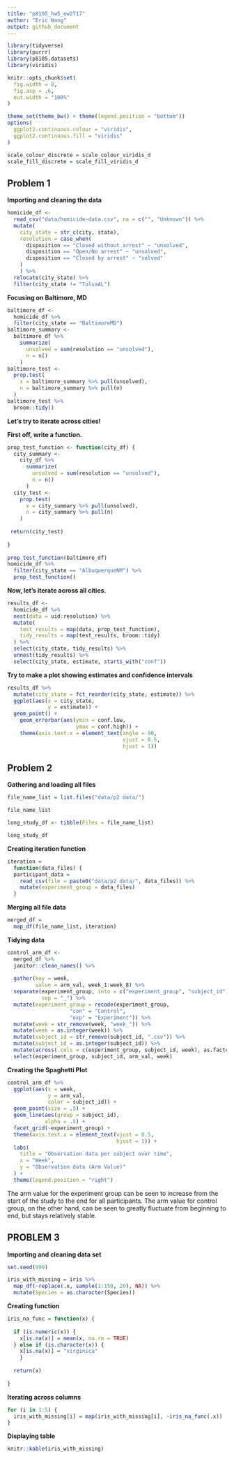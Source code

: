 ```yaml
---
title: "p8105_hw5_ew2717"
author: "Eric Wang"
output: github_document
---
```


```r

library(tidyverse)
library(purrr)
library(p8105.datasets)
library(viridis)

knitr::opts_chunk$set(
  fig.width = 8,
  fig.asp = .6,
  out.width = "100%"
)

theme_set(theme_bw() + theme(legend.position = "bottom"))
options(
  ggplot2.continuous.colour = "viridis",
  ggplot2.continuous.fill = "viridis"
)

scale_colour_discrete = scale_colour_viridis_d
scale_fill_discrete = scale_fill_viridis_d

```

## Problem 1

**Importing and cleaning the data**

```r

homicide_df <-
  read_csv("data/homicide-data.csv", na = c("", "Unknown")) %>% 
  mutate(
    city_state = str_c(city, state),
    resolution = case_when(
      disposition == "Closed without arrest" ~ "unsolved",
      disposition == "Open/No arrest" ~ "unsolved",
      disposition == "Closed by arrest" ~ "solved"
    )
    ) %>% 
  relocate(city_state) %>% 
  filter(city_state != "TulsaAL")

```

**Focusing on Baltimore, MD**

```r

baltimore_df <-
  homicide_df %>% 
  filter(city_state == "BaltimoreMD")
baltimore_summary <-
  baltimore_df %>% 
    summarize(
      unsolved = sum(resolution == "unsolved"),
      n = n()
    )
baltimore_test <-
  prop.test(
    x = baltimore_summary %>% pull(unsolved),
    n = baltimore_summary %>% pull(n)
  )
baltimore_test %>% 
  broom::tidy()

```

**Let's try to iterate across cities!**

**First off, write a function.**

```r

prop_test_function <- function(city_df) {
  city_summary <-
    city_df %>% 
      summarize(
        unsolved = sum(resolution == "unsolved"),
        n = n()
      )
  city_test <-
    prop.test(
      x = city_summary %>% pull(unsolved),
      n = city_summary %>% pull(n)
    )
  
 return(city_test)
  
}
  
prop_test_function(baltimore_df)
homicide_df %>% 
  filter(city_state == "AlbuquerqueNM") %>% 
  prop_test_function()

```

**Now, let's iterate across all cities.**

```r

results_df <-
  homicide_df %>% 
  nest(data = uid:resolution) %>% 
  mutate(
    test_results = map(data, prop_test_function),
    tidy_results = map(test_results, broom::tidy)
  ) %>% 
  select(city_state, tidy_results) %>% 
  unnest(tidy_results) %>% 
  select(city_state, estimate, starts_with("conf"))

```


**Try to make a plot showing estimates and confidence intervals**

```r

results_df %>% 
  mutate(city_state = fct_reorder(city_state, estimate)) %>% 
  ggplot(aes(x = city_state, 
             y = estimate)) +   
  geom_point() +
    geom_errorbar(aes(ymin = conf.low, 
                      ymax = conf.high)) +
    theme(axis.text.x = element_text(angle = 90, 
                                     vjust = 0.5, 
                                     hjust = 1))

```

## Problem 2 

**Gathering and loading all files**

```r

file_name_list = list.files("data/p2 data/")

file_name_list

```

```r

long_study_df <- tibble(Files = file_name_list)

long_study_df

```

**Creating iteration function**

```r

iteration = 
  function(data_files) {
  participant_data = 
    read_csv(file = paste0("data/p2 data/", data_files)) %>% 
    mutate(experiment_group = data_files)
  }

```

**Merging all file data**

```r

merged_df = 
  map_df(file_name_list, iteration) 

```

**Tidying data**

```r

control_arm_df <-
  merged_df %>%
  janitor::clean_names() %>%
  
  gather(key = week, 
         value = arm_val, week_1:week_8) %>%
  separate(experiment_group, into = c("experiment_group", "subject_id"), 
           sep = "_") %>%
  mutate(experiment_group = recode(experiment_group, 
                    "con" = "Control",
                    "exp" = "Experiment")) %>%
  mutate(week = str_remove(week, "week_")) %>%
  mutate(week = as.integer(week)) %>%
  mutate(subject_id = str_remove(subject_id, ".csv")) %>% 
  mutate(subject_id = as.integer(subject_id)) %>%
  mutate(across(.cols = c(experiment_group, subject_id, week), as.factor)) %>%
  select(experiment_group, subject_id, arm_val, week)

```

**Creating the Spaghetti Plot**

```r

control_arm_df %>%
  ggplot(aes(x = week, 
             y = arm_val, 
             color = subject_id)) + 
  geom_point(size = .5) + 
  geom_line(aes(group = subject_id),  
            alpha = .5) + 
  facet_grid(~experiment_group) +
  theme(axis.text.x = element_text(vjust = 0.5, 
                                   hjust = 1)) +
  labs(
    title = "Observation data per subject over time",
    x = "Week", 
    y = "Observation data (Arm Value)"
  ) + 
  theme(legend.position = "right")

```

The arm value for the experiment group can be seen to increase from the start of the study to the end for all participants. The arm value for control group, on the other hand, can be seen to greatly fluctuate from beginning to end, but stays relatively stable.

## PROBLEM 3 

**Importing and cleaning data set** 

```r

set.seed(999)

iris_with_missing = iris %>% 
  map_df(~replace(.x, sample(1:150, 20), NA)) %>%
  mutate(Species = as.character(Species))

```

**Creating function**

```r

iris_na_func = function(x) {
  
  if (is.numeric(x)) {
    x[is.na(x)] = mean(x, na.rm = TRUE)
  } else if (is.character(x)) { 
    x[is.na(x)] = "virginica"
    } 
  
  return(x)
  
}
```

**Iterating across columns**

```r

for (i in 1:5) {
  iris_with_missing[i] = map(iris_with_missing[i], ~iris_na_func(.x))
}

```

**Displaying table**

```r

knitr::kable(iris_with_missing)

```
